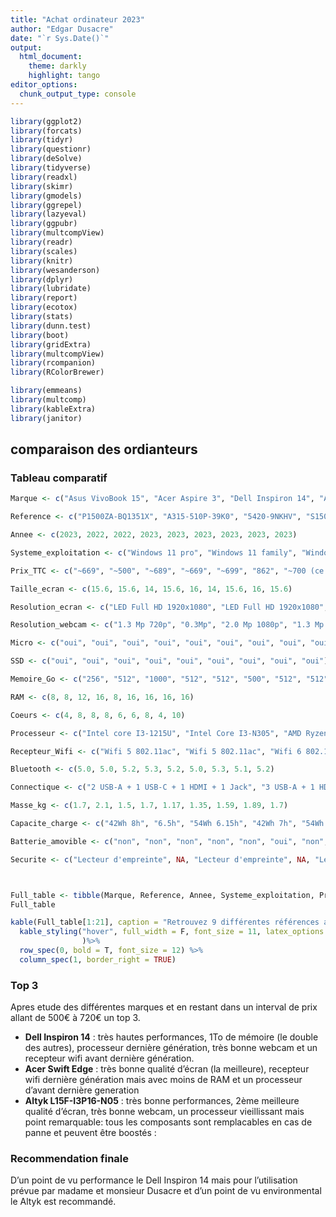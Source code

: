 ```yaml
---
title: "Achat ordinateur 2023"
author: "Edgar Dusacre"
date: "`r Sys.Date()`"
output:
  html_document:
    theme: darkly
    highlight: tango
editor_options:
  chunk_output_type: console
---
```


```r
library(ggplot2) 
library(forcats)
library(tidyr)
library(questionr)
library(deSolve)
library(tidyverse)
library(readxl)
library(skimr)
library(gmodels)
library(ggrepel)
library(lazyeval)
library(ggpubr)
library(multcompView)
library(readr)
library(scales)
library(knitr)
library(wesanderson)
library(dplyr) 
library(lubridate)
library(report)
library(ecotox)
library(stats)
library(dunn.test)
library(boot)
library(gridExtra)
library(multcompView)
library(rcompanion)
library(RColorBrewer)

library(emmeans)
library(multcomp)
library(kableExtra)
library(janitor)
```
## comparaison des ordianteurs {.tabset .tabset-fade .tabset-pills}

### Tableau comparatif
```r

Marque <- c("Asus VivoBook 15", "Acer Aspire 3", "Dell Inspiron 14", "Asus VivoBook 15", "Acer Swift Edge", "PC Vert", "HP", "Lenovo IdeaPad Slim 5", "Altyk")

Reference <- c("P1500ZA-BQ1351X", "A315-510P-39K0", "5420-9NKHV", "S1502ZA-EJ1482W", "SFA16-41-R0BM", "NL40AU 14", "15-fd0067nf", "16IAH8 83BG000TFR", "L15F-I3P16-N05")

Annee <- c(2023, 2022, 2022, 2023, 2023, 2023, 2023, 2023, 2023) 

Systeme_exploitation <- c("Windows 11 pro", "Windows 11 family", "Windows 11 family", "Windows 11 family", "Windows 11 family", "Windows 11 pro", "Windows 11 family", "Windows 11 family", "Windows 11 pro")

Prix_TTC <- c("~669", "~500", "~689", "~669", "~699", "862", "~700 (ce trouve a 600)", "~693", "719")

Taille_ecran <- c(15.6, 15.6, 14, 15.6, 16, 14, 15.6, 16, 15.6)

Resolution_ecran <- c("LED Full HD 1920x1080", "LED Full HD 1920x1080", "LCD Full HD 1920x1080", "LCD Full HD 1920x1080", "OLED 4K UHD 3840x2400", "LED Full HD 1920x1080", "LCD Full HD 1920x1080", "LCD Full HD 1920x1080", "IPS UHD 1920x1080")

Resolution_webcam <- c("1.3 Mp 720p", "0.3Mp", "2.0 Mp 1080p", "1.3 Mp 720p", "2.0 Mp 1080p", "1.0 Mp 1280x720p", "1.3 Mp 720p", "2.0 Mp 1080p", "2.0 Mp 1080p")

Micro <- c("oui", "oui", "oui", "oui", "oui", "oui", "oui", "oui", "oui")

SSD <- c("oui", "oui", "oui", "oui", "oui", "oui", "oui", "oui", "oui") 

Memoire_Go <- c("256", "512", "1000", "512", "512", "500", "512", "512", "480") 

RAM <- c(8, 8, 12, 16, 8, 16, 16, 16, 16) 

Coeurs <- c(4, 8, 8, 8, 6, 6, 8, 4, 10)

Processeur <- c("Intel core I3-1215U", "Intel Core I3-N305", "AMD Ryzen™ 7 7730U", "Intel Core i7-12700H", "AMD Ryzen™ 5 6600U"," Intel Core I3-1315U", "Intel Core I3-1335U", "Intel Core I5-1245OH", "Intel Core i3-1220P")

Recepteur_Wifi <- c("Wifi 5 802.11ac", "Wifi 5 802.11ac", "Wifi 6 802.11ax", "Wifi 6 802.11ax", "Wifi 6e 802.11ax", "Wifi 6e 802.11ax", "Wifi 6e 802.11ax", "Wifi 6e 802.11ax", "Wifi 6 802.11ax")

Bluetooth <- c(5.0, 5.0, 5.2, 5.3, 5.2, 5.0, 5.3, 5.1, 5.2)

Connectique <- c("2 USB-A + 1 USB-C + 1 HDMI + 1 Jack", "3 USB-A + 1 HDMI + 1 Jack", "2 USB-A + 1 USB-C + 1 HDMI + 1 Jack + 1 SD", "2 USB-A + 1 USB-C + 1 HDMI + 1 Jack", "2 USB-A + 2 USB-C + 1 HDMI + 1 Jack", "2 USB-A + 1 USB-C + 1 HDMI + 1 Jack + RJ45 + MicroSD", "2 USB-A + 1 USB-C + 1 HDMI + 1 Jack", "2 USB-A + 2 USB-C + 1 HDMI + 1 Jack + MicroSD", "2 USB-A + 1 USB-C + 1 HDMI + MicroSD + RJ45")

Masse_kg <- c(1.7, 2.1, 1.5, 1.7, 1.17, 1.35, 1.59, 1.89, 1.7)

Capacite_charge <- c("42Wh 8h", "6.5h", "54Wh 6.15h", "42Wh 7h", "54Wh 7h37", "50 Wh 12h", "41 Wh 7h45", "56.6Wh 9h", "53 Wh 6.5h")

Batterie_amovible <- c("non", "non", "non", "non", "non", "oui", "non", "non", "oui")

Securite <- c("Lecteur d'empreinte", NA, "Lecteur d'empreinte", NA, "Lecteur d'empreinte", NA, "Lecteur d'empreinte", NA, "Lecteur d'empreinte")



Full_table <- tibble(Marque, Reference, Annee, Systeme_exploitation, Prix_TTC, Taille_ecran, Resolution_ecran, Resolution_webcam, Micro, SSD, Memoire_Go, RAM, Coeurs, Processeur, Recepteur_Wifi, Bluetooth, Connectique, Masse_kg, Capacite_charge, Batterie_amovible, Securite)
Full_table

```

```r

kable(Full_table[1:21], caption = "Retrouvez 9 différentes références avec leurs caractéristiques principales") %>%
  kable_styling("hover", full_width = F, font_size = 11, latex_options = "hold_position"
                )%>%
  row_spec(0, bold = T, font_size = 12) %>%
  column_spec(1, border_right = TRUE)
```

### Top 3
Apres etude des différentes marques et en restant dans un interval de prix allant de 500€ à 720€ un top 3. 

  * **Dell Inspiron 14** : très hautes performances, 1To de mémoire (le double des autres), processeur dernière génération, très bonne webcam et un recepteur wifi avant dernière génération.
  * **Acer Swift Edge** : très bonne qualité d'écran (la meilleure), recepteur wifi dernière génération mais avec moins de RAM et un processeur d'avant dernière generation
  * **Altyk L15F-I3P16-N05** : très bonne performances, 2ème meilleure qualité d'écran, très bonne webcam, un processeur vieillissant mais point remarquable: tous les composants sont remplacables en cas de panne et peuvent être boostés : 

### Recommendation finale
D'un point de vu performance le Dell Inspiron 14 mais pour l'utilisation prévue par madame et monsieur Dusacre et d'un point de vu environmental le Altyk est recommandé. 
